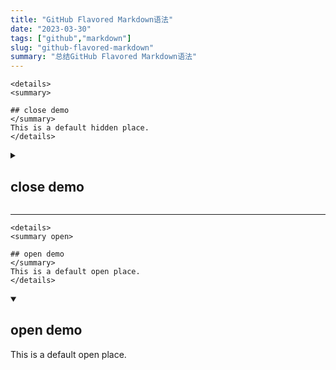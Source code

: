 ```yaml
---
title: "GitHub Flavored Markdown语法"
date: "2023-03-30"
tags: ["github","markdown"]
slug: "github-flavored-markdown"
summary: "总结GitHub Flavored Markdown语法"
---
```


```
<details>
<summary>

## close demo
</summary>
This is a default hidden place.
</details>
```

<details>
<summary>

## close demo
</summary>
This is a default hidden place.
</details>

***

```
<details>
<summary open>

## open demo
</summary>
This is a default open place.
</details>
```

<details open>
<summary>

## open demo
</summary>
This is a default open place.
</details>